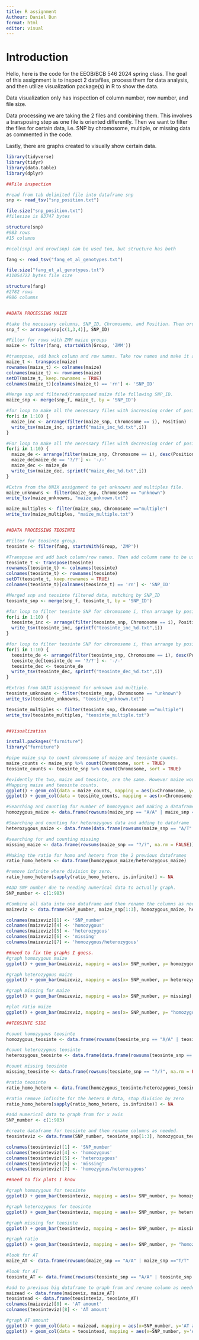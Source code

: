 ---
title: R assignment
Authour: Daniel Bun
format: html
editor: visual
---

# Introduction

Hello, here is the code for the EEOB/BCB 546 2024 spring class. The goal of this assignment is to inspect 2 datafiles, process them for data analysis, and then utilize visualization package(s) in R to show the data.

Data visualization only has inspection of column number, row number, and file size.

Data processing we are taking the 2 files and combining them. This involves a transposing step as one file is oriented differently. Then we want to filter the files for certain data, i.e. SNP by chromosome, multiple, or missing data as commented in the code.

Lastly, there are graphs created to visually show certain data.

```{r}
library(tidyverse)
library(tidyr)
library(data.table)
library(dplyr)

##File inspection

#read from tab delimited file into dataframe snp
snp <- read_tsv("snp_position.txt")

file.size("snp_position.txt")
#filesize is 83747 bytes

structure(snp)
#983 rows
#15 columns

#ncol(snp) and nrow(snp) can be used too, but structure has both

fang <- read_tsv("fang_et_al_genotypes.txt")

file.size("fang_et_al_genotypes.txt")
#11054722 bytes file size

structure(fang)
#2782 rows
#986 columns


##DATA PROCESSING MAIZE

#take the necessary columns, SNP_ID, Chromosome, and Position. Then order by SNP_ID.
snp_f <- arrange(snp[c(1,3,4)], SNP_ID)

#Filter for rows with ZMM maize groups
maize <- filter(fang, startsWith(Group, 'ZMM')) 

#transpose, add back column and row names. Take row names and make it a column to be used for the merge.
maize_t <- transpose(maize)
rownames(maize_t) <- colnames(maize)
colnames(maize_t) <- rownames(maize)
setDT(maize_t, keep.rownames = TRUE)
colnames(maize_t)[colnames(maize_t) == 'rn'] <- 'SNP_ID'

#Merge snp and filtered/transposed maize file following SNP_ID.
maize_snp <- merge(snp_f, maize_t, by = 'SNP_ID')

#for loop to make all the necessary files with increasing order of position.
for(i in 1:10) {
  maize_inc <- arrange(filter(maize_snp, Chromosome == i), Position)
  write_tsv(maize_inc, sprintf("maize_inc_%d.txt",i))
}

#For loop to make all the necessary files with decreasing order of position.
for(i in 1:10) {
  maize_de <- arrange(filter(maize_snp, Chromosome == i), desc(Position))
  maize_de[maize_de == '?/?'] <- '-/-'
  maize_dec <- maize_de
  write_tsv(maize_dec, sprintf("maize_dec_%d.txt",i))
}

#Extra from the UNIX assignment to get unknowns and multiples file.
maize_unknowns <- filter(maize_snp, Chromosome == "unknown")
write_tsv(maize_unknowns, "maize_unknown.txt")

maize_multiples <- filter(maize_snp, Chromosome =="multiple")
write_tsv(maize_multiples, "maize_multiple.txt")


##DATA PROCESSING TEOSINTE 

#Filter for teosinte group.
teosinte <- filter(fang, startsWith(Group, 'ZMP')) 

#Transpose and add back column/row names. Then add column name to be used later.
teosinte_t <- transpose(teosinte)
rownames(teosinte_t) <- colnames(teosinte)
colnames(teosinte_t) <- rownames(teosinte)
setDT(teosinte_t, keep.rownames = TRUE)
colnames(teosinte_t)[colnames(teosinte_t) == 'rn'] <- 'SNP_ID'

#Merged snp and teosinte filtered data, matching by SNP_ID
teosinte_snp <- merge(snp_f, teosinte_t, by = 'SNP_ID')

#for loop to filter teosinte SNP for chromosome i, then arrange by position increasing. Print out a txt file.
for(i in 1:10) {
  teosinte_inc <- arrange(filter(teosinte_snp, Chromosome == i), Position)
  write_tsv(teosinte_inc, sprintf("teosinte_inc_%d.txt",i))
}

#for loop to filter teosinte SNP for chromosome i, then arrange by position decreasing and replace ?/? with -/-. Print out a txt file.
for(i in 1:10) {
  teosinte_de <- arrange(filter(teosinte_snp, Chromosome == i), desc(Position))
  teosinte_de[teosinte_de == '?/?'] <- '-/-'
  teosinte_dec <- teosinte_de
  write_tsv(teosinte_dec, sprintf("teosinte_dec_%d.txt",i))
}

#Extras from UNIX assignment for unknown and multiple.
teosinte_unknowns <- filter(teosinte_snp, Chromosome == "unknown")
write_tsv(teosinte_unknowns, "teosinte_unknown.txt")

teosinte_multiples <- filter(teosinte_snp, Chromosome =="multiple")
write_tsv(teosinte_multiples, "teosinte_multiple.txt")


##Visualization

install.packages("furniture")
library("furniture")

#pipe maize_snp to count chromosome of maize and teosinte counts.
maize_counts <- maize_snp %>% count(Chromosome, sort = TRUE)
teosinte_counts <- teosinte_snp %>% count(Chromosome, sort = TRUE)

#evidently the two, maize and teosinte, are the same. However maize would have more SNP data due to having more columns.
#Mapping maize and teosinte counts.
ggplot() + geom_col(data = maize_counts, mapping = aes(x=Chromosome, y=n))
ggplot() + geom_col(data = teosinte_counts, mapping = aes(x=Chromosome, y=n))

#Searching and counting for number of homozygous and making a dataframe for it
homozygous_maize <- data.frame(rowsums(maize_snp == "A/A" | maize_snp =="T/T" | maize_snp == "C/C" | maize_snp == "G/G", na.rm = FALSE))

#Searching and counting for heterozygous data and adding to dataframe 
heterozygous_maize <- data.frame(data.frame(rowsums(maize_snp == "A/T" | maize_snp =="A/C" | maize_snp == "A/G" | maize_snp == "T/A" | maize_snp == "T/C" | maize_snp == "T/G" | maize_snp == "C/A" | maize_snp == "C/T" | maize_snp == "C/G" | maize_snp == "G/A" | maize_snp == "G/T" | maize_snp == "G/C", na.rm = FALSE)))

#searching for and counting missing
missing_maize <- data.frame(rowsums(maize_snp == "?/?", na.rm = FALSE))

#Making the ratio for homo and hetero from the 2 previous dataframes
ratio_homo_hetero <- data.frame(homozygous_maize/heterozygous_maize)

#remove infinite where division by zero.
ratio_homo_hetero[sapply(ratio_homo_hetero, is.infinite)] <- NA

#ADD SNP number due to needing numerical data to actually graph.
SNP_number <- c(1:983)

#Combine all data into one dataframe and then rename the columns as needed.
maizeviz <- data.frame(SNP_number, maize_snp[1:3], homozygous_maize, heterozygous_maize, missing_maize, ratio_homo_hetero)

colnames(maizeviz)[1] <- 'SNP_number'
colnames(maizeviz)[4] <- 'homozygous'
colnames(maizeviz)[5] <- 'heterozygous'
colnames(maizeviz)[6] <- 'missing'
colnames(maizeviz)[7] <- 'homozygous/heterozygous'

##need to fix the graphs I guess.
#graph homozygous maize
ggplot() + geom_bar(maizeviz, mapping = aes(x= SNP_number, y= homozygous), stat = "identity") + scale_x_continuous() + labs(title = "Amount of Homozygous SNP Sites in Maize", x = "SNP ID", y = "Amount of Homozygous SNPs")

#graph heterozygous maize
ggplot() + geom_bar(maizeviz, mapping = aes(x= SNP_number, y= heterozygous), stat = "identity") + scale_x_continuous() + labs(title = "Amount of Heterozygous SNP Sites in Maize", x = "SNP ID", y = "Amount of Heterozygous SNPs")

#graph missing for maize
ggplot() + geom_bar(maizeviz, mapping = aes(x= SNP_number, y= missing), stat = "identity") + scale_x_continuous() + labs(title = "Amount of Missing SNP Sites in Maize", x = "SNP ID", y = "Amount of Missing SNPs")

#plot ratio maize
ggplot() + geom_bar(maizeviz, mapping = aes(x= SNP_number, y= "homozygous/heterozysgous"), stat = "identity") + scale_x_continuous() + labs(title = "Proportion of homozygous and heterozygous in Maize", x = "SNP ID", y = "Proportion of homozygous and heterozygous")

##TEOSINTE SIDE

#count homozygous teosinte
homozygous_teosinte <- data.frame(rowsums(teosinte_snp == "A/A" | teosinte_snp =="T/T" | teosinte_snp == "C/C" | teosinte_snp == "G/G", na.rm = FALSE))

#count heterozygous teosinte
heterozygous_teosinte <- data.frame(data.frame(rowsums(teosinte_snp == "A/T" | teosinte_snp =="A/C" | teosinte_snp == "A/G" | teosinte_snp == "T/A" | teosinte_snp == "T/C" | teosinte_snp == "T/G" | teosinte_snp == "C/A" | teosinte_snp == "C/T" | teosinte_snp == "C/G" | teosinte_snp == "G/A" | teosinte_snp == "G/T" | teosinte_snp == "G/C", na.rm = FALSE)))

#count missing teosinte
missing_teosinte <- data.frame(rowsums(teosinte_snp == "?/?", na.rm = FALSE))

#ratio teosinte
ratio_homo_hetero <- data.frame(homozygous_teosinte/heterozygous_teosinte)

#ratio remove infinite for the hetero 0 data, stop division by zero
ratio_homo_hetero[sapply(ratio_homo_hetero, is.infinite)] <- NA

#add numerical data to graph from for x axis
SNP_number <- c(1:983)

#create dataframe for teosinte and then rename columns as needed.
teosinteviz <- data.frame(SNP_number, teosinte_snp[1:3], homozygous_teosinte, heterozygous_teosinte, missing_teosinte, ratio_homo_hetero)

colnames(teosinteviz)[1] <- 'SNP_number'
colnames(teosinteviz)[4] <- 'homozygous'
colnames(teosinteviz)[5] <- 'heterozygous'
colnames(teosinteviz)[6] <- 'missing'
colnames(teosinteviz)[7] <- 'homozygous/heterozygous'

##need to fix plots I know

#graph homozygous for teosinte
ggplot() + geom_bar(teosinteviz, mapping = aes(x= SNP_number, y= homozygous), stat = "identity") + scale_x_continuous() + labs(title = "Amount of Homozygous SNP Sites in Teosinte", x = "SNP ID", y = "Amount of Homozygous SNPs")

#graph heterozygous for teosinte
ggplot() + geom_bar(teosinteviz, mapping = aes(x= SNP_number, y= heterozygous), stat = "identity") + scale_x_continuous() + labs(title = "Amount of Heterozygous SNP Sites in Teosinte", x = "SNP ID", y = "Amount of Heterozygous SNPs")

#graph missing for teosinte
ggplot() + geom_bar(teosinteviz, mapping = aes(x= SNP_number, y= missing), stat = "identity") + scale_x_continuous() + labs(title = "Amount of Missing SNP Sites in Teosinte", x = "SNP ID", y = "Amount of Missing SNPs")

#graph ratio
ggplot() + geom_bar(teosinteviz, mapping = aes(x= SNP_number, y= "homozygous/heterozysgous"), stat = "identity") + scale_x_continuous() + labs(title = "Proportion of homozygous and heterozygous in Teosinte", x = "SNP ID", y = "Proportion of homozygous and heterozygous")

#look for AT
maize_AT <- data.frame(rowsums(maize_snp == "A/A" | maize_snp =="T/T" | maize_snp == "A/T" | maize_snp == "T/A" , na.rm = FALSE))

#look for AT
teosinte_AT <- data.frame(rowsums(teosinte_snp == "A/A" | teosinte_snp =="T/T", teosinte_snp == "A/T" | teosinte_snp == "T/A", na.rm = FALSE))

#add to previous big dataframe to graph from and rename column as needed.
maizead <- data.frame(maizeviz, maize_AT)
teosintead <- data.frame(teosinteviz, teosinte_AT)
colnames(maizeviz)[8] <- 'AT amount'
colnames(teosinteviz)[8] <- 'AT amount'

#graph AT amount
ggplot() + geom_col(data = maizead, mapping = aes(x=SNP_number, y='AT amount'))
ggplot() + geom_col(data = teosintead, mapping = aes(x=SNP_number, y='AT amount'))

```
